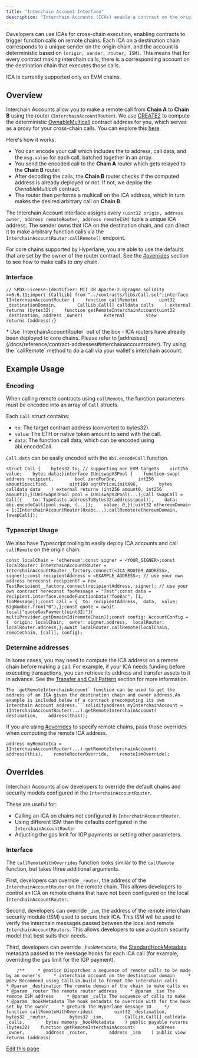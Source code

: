 ```yaml
---
title: "Interchain Account Interface"
description: "Interchain Accounts (ICAs) enable a contract on the origin chain to make authenticated calls to contracts on a remote chain. Unlike general message passing, which requires the recipient to implement a specific interface, ICAs allow interaction with  contract on the destination chain."
---
```


Developers can use ICAs for cross-chain execution, enabling contracts to trigger function calls on remote chains. Each ICA on a destination chain corresponds to a unique sender on the origin chain, and the account is deterministic based on `(origin, sender, router, ISM)`. This means that for every contract making interchain calls, there is a corresponding account on the destination chain that executes those calls.

ICA is currently supported only on EVM chains.

## Overview[​](#overview "Direct link to Overview")

Interchain Accounts allow you to make a remote call from **Chain A** to **Chain B** using the router (`InterchainAccountRouter`). We use [CREATE2](https://docs.openzeppelin.com/cli/2.8/deploying-with-create2) to compute the deterministic [OwnableMulticall](https://github.com/hyperlane-xyz/hyperlane-monorepo/blob/main/solidity/contracts/middleware/libs/OwnableMulticall.sol) contract address for you, which serves as a proxy for your cross-chain calls. You can explore this [here](#example-usage).

Here's how it works:

* You can encode your call which includes the to address, call data, and the `msg.value` for each call, batched together in an array.
* You send the encoded call to the **Chain A** router which gets relayed to the **Chain B** router.
* After decoding the calls, the **Chain B** router checks if the computed address is already deployed or not. If not, we deploy the *OwnableMulticall* contract.
* The router then performs a multicall on the ICA address, which in turn makes the desired arbitrary call on **Chain B**.

The Interchain Account interface assigns every `(uint32 origin, address owner, address remoteRouter, address remoteISM)` tuple a unique ICA address. The sender owns that ICA on the destination chain, and can direct it to make arbitrary function calls via the `InterchainAccountRouter.callRemote()` endpoint.

For core chains supported by Hyperlane, you are able to use the defaults that are set by the owner of the router contract. See the [#overrides](#overrides) section to see how to make calls to *any* chain.

### Interface[​](#interface "Direct link to Interface")

```
// SPDX-License-Identifier: MIT OR Apache-2.0pragma solidity >=0.6.11;import {CallLib} from "../contracts/libs/Call.sol";interface IInterchainAccountRouter {    function callRemote(        uint32 _destinationDomain,        CallLib.Call[] calldata calls    ) external returns (bytes32);    function getRemoteInterchainAccount(uint32 _destination, address _owner)        external        view        returns (address);}
```

<Check>
  * Use `InterchainAccountRouter` out of the box - ICA routers have already been deployed to core chains. Please refer to [addresses](/docs/reference/contract-addresses#interchainaccountrouter). Try using the `callRemote` method to do a call via your wallet's interchain account.
</Check>

## Example Usage[​](#example-usage "Direct link to Example Usage")

### Encoding[​](#encoding "Direct link to Encoding")

When calling remote contracts using `callRemote`, the function parameters must be encoded into an array of `Call` structs.

Each `Call` struct contains:

* `to`: The target contract address (converted to bytes32).
* `value`: The ETH or native token amount to send with the call.
* `data`: The function call data, which can be encoded using abi.encodeCall.

`Call.data` can be easily encoded with the `abi.encodeCall` function.

```
struct Call {    bytes32 to; // supporting non EVM targets    uint256 value;    bytes data;}interface IUniswapV3Pool {    function swap(        address recipient,        bool zeroForOne,        int256 amountSpecified,        uint160 sqrtPriceLimitX96,        bytes calldata data    ) external returns (int256 amount0, int256 amount1);}IUniswapV3Pool pool = IUniswapV3Pool(...);Call swapCall = Call({    to: TypeCasts.addressToBytes32(address(pool)),    data: abi.encodeCall(pool.swap, (...));    value: 0,});uint32 ethereumDomain = 1;IInterchainAccountRouter(0xabc...).callRemote(ethereumDomain, [swapCall]);
```

### Typescript Usage[​](#typescript-usage "Direct link to Typescript Usage")

We also have Typescript tooling to easily deploy ICA accounts and call `callRemote` on the origin chain:

```
const localChain = 'ethereum';const signer = <YOUR_SIGNER>;const localRouter: InterchainAccountRouter = InterchainAccountRouter__factory.connect(<ICA_ROUTER_ADDRESS>, signer);const recipientAddress = <EXAMPLE_ADDRESS>; // use your own address hereconst recipientF = new TestRecipient__factory.connect(recipientAddress, signer); // use your own contract hereconst fooMessage = "Test";const data = recipient.interface.encodeFunctionData("fooBar", [1, fooMessage]);const call = {  to: recipientAddress,  data,  value: BigNumber.from("0"),};const quote = await local["quoteGasPayment(uint32)"](  multiProvider.getDomainId(remoteChain));const config: AccountConfig = {  origin: localChain,  owner: signer.address,  localRouter: localRouter.address,};await localRouter.callRemote(localChain, remoteChain, [call], config);
```

### Determine addresses[​](#determine-addresses "Direct link to Determine addresses")

In some cases, you may need to compute the ICA address on a remote chain before making a call. For example, if your ICA needs funding before executing transactions, you can retrieve its address and transfer assets to it in advance. See the [Transfer and Call Pattern](/docs/guides/transfer-and-call) section for more information.

````
The `getRemoteInterchainAccount` function can be used to get the address of an ICA given the destination chain and owner address.An example is included below of a contract precomputing its own Interchain Account address.```solidityaddress myInterchainAccount = IInterchainAccountRouter(...).getRemoteInterchainAccount(    destination,    address(this));
````

If you are using [#overrides](#overrides) to specify remote chains, pass those overrides when computing the remote ICA address.

```
address myRemoteIca = IInterchainAccountRouter(...).getRemoteInterchainAccount(    address(this),    remoteRouterOverride,    remoteIsmOverride);
```

## Overrides[​](#overrides "Direct link to Overrides")

Interchain Accounts allow developers to override the default chains and security models configured in the `InterchainAccountRouter`.

These are useful for:

* Calling an ICA on chains not configured in `InterchainAccountRouter`.
* Using different ISM than the defaults configured in the `InterchainAccountRouter`
* Adjusting the gas limit for IGP payments or setting other parameters.

### Interface[​](#interface-1 "Direct link to Interface")

The `callRemoteWithOverrides` function looks similar to the `callRemote` function, but takes three additional arguments.

First, developers can override `_router`, the address of the `InterchainAccountRouter` on the remote chain. This allows developers to control an ICA on remote chains that have not been configured on the local `InterchainAccountRouter`.

Second, developers can override `_ism`, the address of the remote interchain security module (ISM) used to secure their ICA. This ISM will be used to verify the interchain messages passed between the local and remote `InterchainAccountRouters`. This allows developers to use a custom security model that best suits their needs.

Third, developers can override `_hookMetadata`, the [StandardHookMetadata](/docs/reference/libraries/hookmetadata) metadata passed to the message hooks for each ICA call (for example, overriding the gas limit for the IGP payment).

```
    /**     * @notice Dispatches a sequence of remote calls to be made by an owner's     * interchain account on the destination domain     * @dev Recommend using CallLib.build to format the interchain calls     * @param _destination The remote domain of the chain to make calls on     * @param _router The remote router address     * @param _ism The remote ISM address     * @param _calls The sequence of calls to make     * @param _hookMetadata The hook metadata to override with for the hook set by the owner     * @return The Hyperlane message ID     */    function callRemoteWithOverrides(        uint32 _destination,        bytes32 _router,        bytes32 _ism,        CallLib.Call[] calldata _calls,        bytes memory _hookMetadata    ) public payable returns (bytes32)    function getRemoteInterchainAccount(        address _owner,        address _router,        address _ism    ) public view returns (address)
```

[Edit this page](https://github.com/hyperlane-xyz/v3-docs/tree/main/docs/reference/applications/interchain-account.mdx)
